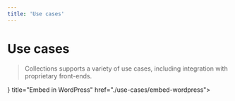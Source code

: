 ```yaml
---
title: 'Use cases'
---
```



# Use cases

> Collections supports a variety of use cases, including integration with proprietary front-ends.

<Cards>
  <Card icon={<CardIcon />} title="Embed in WordPress" href="./use-cases/embed-wordpress"></Card>
</Cards>
